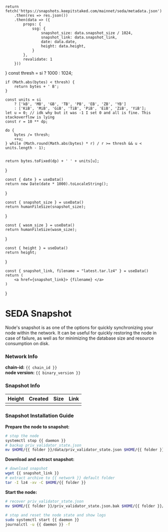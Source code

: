 
    return fetch('https://snapshots.keepitstaked.com/mainnet/seda/metadata.json')
        .then(res => res.json())
        .then(data => ({
            props: {
                ssg: {
                    snapshot_size: data.snapshot_size / 1024,
                    snapshot_link: data.snapshot_link,
                    date: data.date,
                    height: data.height,
                }
            },
            revalidate: 1
        }))
}
    const thresh = si ? 1000 : 1024;

    if (Math.abs(bytes) < thresh) {
        return bytes + ' B';
    }

    const units = si
        ? ['kB', 'MB', 'GB', 'TB', 'PB', 'EB', 'ZB', 'YB']
        : ['KiB', 'MiB', 'GiB', 'TiB', 'PiB', 'EiB', 'ZiB', 'YiB'];
    let u = 0; // idk why but it was -1 I set 0 and all is fine. This stackoverflow is lying 
    const r = 10 ** dp;

    do {
        bytes /= thresh;
        ++u;
    } while (Math.round(Math.abs(bytes) * r) / r >= thresh && u < units.length - 1);


    return bytes.toFixed(dp) + ' ' + units[u];
}

    const { date } = useData()
    return new Date(date * 1000).toLocaleString();
}

    const { snapshot_size } = useData()
    return humanFileSize(snapshot_size);
}

    const { wasm_size } = useData()
    return humanFileSize(wasm_size);
}

    const { height } = useData()
    return height;
}

    const { snapshot_link, filename = "latest.tar.lz4" } = useData()
    return (
        <a href={snapshot_link}> {filename} </a>
    )
}


# SEDA Snapshot

Node's snapshot is as one of the options for quickly synchronizing your node within the network. It can be useful for quickly restoring the node in case of failure, as well as for minimizing the database size and resource consumption on disk.

### Network Info 
**chain-id:** `{{ chain_id }}` <br/>
**node version:** `{{ binary_version }}`

### Snapshot Info 
| Height        | Created             | Size             | Link             |
| :-----        | :----               | :----            | :----            | 
| <Height />    |    <CreationDate /> | <SnapshotSize /> | <DownloadLink />

### Snapshot Installation Guide

**Prepare the node to snapshot:**
```bash copy
# stop the node
systemctl stop {{ daemon }}
# backup priv_validator_state.json
mv $HOME/{{ folder }}/data/priv_validator_state.json $HOME/{{ folder }}/priv_validator_state.json.bak
```

**Download and extract snapshot:**
```bash copy
# download snapshot
wget {{ snapshot_link }}
# extract archive to {{ network }} default folder
tar -I lz4 -xv -C $HOME/{{ folder }}
```

**Start the node:**
```bash copy 
# recover priv_validator_state.json
mv $HOME/{{ folder }}/priv_validator_state.json.bak $HOME/{{ folder }}/data/priv_validator_state.json
 
# stop and reset the node state and show logs
sudo systemctl start {{ daemon }}
journalctl -u {{ daemon }} -f 
```
